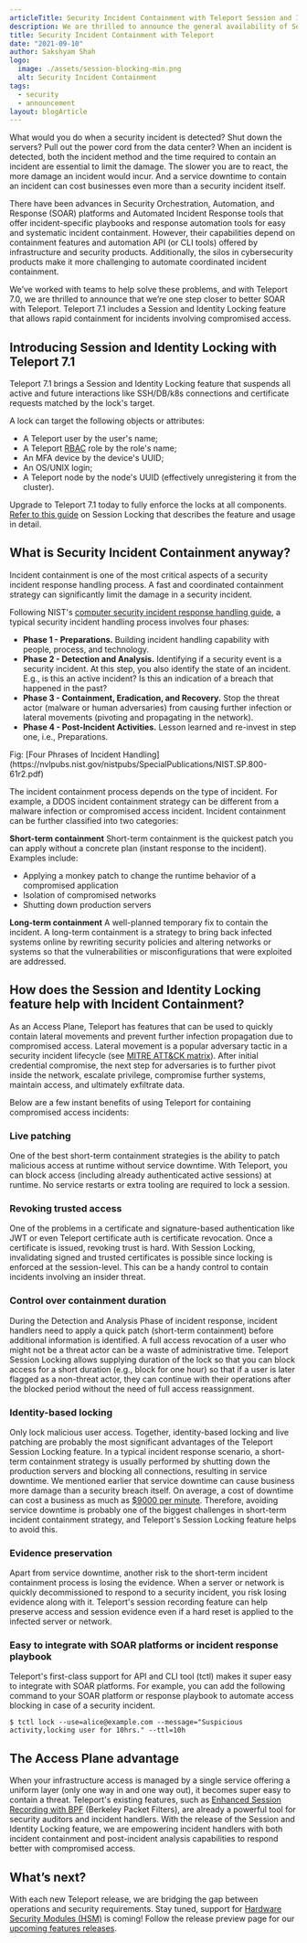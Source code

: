 ```yaml
---
articleTitle: Security Incident Containment with Teleport Session and Identity Locking
description: We are thrilled to announce the general availability of Session and Identity Locking feature that allows quick incident containment.
title: Security Incident Containment with Teleport
date: "2021-09-10"
author: Sakshyam Shah
logo:
  image: ./assets/session-blocking-min.png
  alt: Security Incident Containment
tags:
  - security
  - announcement
layout: blogArticle
---
```



What would you do when a security incident is detected? Shut down the servers? Pull out the power cord from the data center? When an
incident is detected, both the incident method and the time required to contain an incident are essential to limit the damage. The slower
you are to react, the more damage an incident would incur. And a service downtime to contain an incident can cost businesses even more than
a security incident itself.

There have been advances in Security Orchestration, Automation, and Response (SOAR) platforms and Automated Incident Response tools that
offer incident-specific playbooks and response automation tools for easy and systematic incident containment. However, their capabilities
depend on containment features and automation API (or CLI tools) offered by infrastructure and security products. Additionally, the silos in
cybersecurity products make it more challenging to automate coordinated incident containment.

We’ve worked with teams to help solve these problems, and with Teleport 7.0, we are thrilled to announce that we’re one step closer to
better SOAR with Teleport. Teleport 7.1 includes a Session and Identity Locking feature that allows rapid containment for incidents
involving compromised access.

## Introducing Session and Identity Locking with Teleport 7.1

Teleport 7.1 brings a Session and Identity Locking feature that suspends all active and future interactions like SSH/DB/k8s connections and
certificate requests matched by the lock's target.

A lock can target the following objects or attributes:

- A Teleport user by the user's name;
- A Teleport [RBAC](https://goteleport.com/docs/access-controls/reference/) role by the role's name;
- An MFA device by the device's UUID;
- An OS/UNIX login;
- A Teleport node by the node's UUID (effectively unregistering it from the cluster).

Upgrade to Teleport 7.1 today to fully enforce the locks at all components. [Refer to this
guide](https://goteleport.com/docs/access-controls/guides/locking/) on Session Locking that describes the feature and usage in detail.

## What is Security Incident Containment anyway?

Incident containment is one of the most critical aspects of a security incident response handling process. A fast and coordinated
containment strategy can significantly limit the damage in a security incident.

Following NIST's [computer security incident response handling
guide](https://nvlpubs.nist.gov/nistpubs/SpecialPublications/NIST.SP.800-61r2.pdf), a typical security incident handling process involves
four phases:

- **Phase 1 - Preparations.**
  Building incident handling capability with people, process, and technology.
- **Phase 2 - Detection and Analysis.**
  Identifying if a security event is a security incident. At this step, you also identify the state of an incident. E.g., is this
  an active incident? Is this an indication of a breach that happened in the past?
- **Phase 3 - Containment, Eradication, and Recovery.**
  Stop the threat actor (malware or human adversaries) from causing further infection or lateral movements (pivoting and propagating in the
  network).
- **Phase 4 - Post-Incident Activities.**
  Lesson learned and re-invest in step one, i.e., Preparations.

<BlogImage src="./assets/incident-handling.png" />

<figcaption>
  Fig: [Four Phrases of Incident
  Handling](https://nvlpubs.nist.gov/nistpubs/SpecialPublications/NIST.SP.800-61r2.pdf)
</figcaption>

The incident containment process depends on the type of incident. For example, a DDOS incident containment strategy can be different from a
malware infection or compromised access incident. Incident containment can be further classified into two categories:

**Short-term containment**
Short-term containment is the quickest patch you can apply without a concrete plan (instant response to the
incident). Examples include:

- Applying a monkey patch to change the runtime behavior of a compromised application
- Isolation of compromised networks
- Shutting down production servers

**Long-term containment**
A well-planned temporary fix to contain the incident. A long-term containment is a strategy to bring back
infected systems online by rewriting security policies and altering networks or systems so that the vulnerabilities or misconfigurations
that were exploited are addressed.

## How does the Session and Identity Locking feature help with Incident Containment?

As an Access Plane, Teleport has features that can be used to quickly contain lateral movements and prevent further infection propagation
due to compromised access. Lateral movement is a popular adversary tactic in a security incident lifecycle (see [MITRE ATT&CK
matrix](https://attack.mitre.org/)). After initial credential compromise, the next step for adversaries is to further pivot inside the
network, escalate privilege, compromise further systems, maintain access, and ultimately exfiltrate data.

Below are a few instant benefits of using Teleport for containing compromised access incidents:

### Live patching

One of the best short-term containment strategies is the ability to patch malicious access at runtime without service downtime. With
Teleport, you can block access (including already authenticated active sessions) at runtime. No service restarts or extra tooling are
required to lock a session.

### Revoking trusted access

One of the problems in a certificate and signature-based authentication like JWT or even Teleport certificate auth is certificate
revocation. Once a certificate is issued, revoking trust is hard. With Session Locking, invalidating signed and trusted certificates is
possible since locking is enforced at the session-level. This can be a handy control to contain incidents involving an insider threat.

### Control over containment duration

During the Detection and Analysis Phase of incident response, incident handlers need to apply a quick patch (short-term containment) before
additional information is identified. A full access revocation of a user who might not be a threat actor can be a waste of administrative
time. Teleport Session Locking allows supplying duration of the lock so that you can block access for a short duration (e.g., block for one
hour) so that if a user is later flagged as a non-threat actor, they can continue with their operations after the blocked period without the
need of full access reassignment.

### Identity-based locking

Only lock malicious user access. Together, identity-based locking and live patching are probably the most significant advantages of the
Teleport Session Locking feature. In a typical incident response scenario, a short-term containment strategy is usually performed by
shutting down the production servers and blocking all connections, resulting in service downtime. We mentioned earlier that service downtime
can cause business more damage than a security breach itself. On average, a cost of downtime can cost a business as much as [$9000 per
minute](https://www.atlassian.com/incident-management/kpis/cost-of-downtime). Therefore, avoiding service downtime is probably one of the
biggest challenges in short-term incident containment strategy, and Teleport's Session Locking feature helps to avoid this.

### Evidence preservation

Apart from service downtime, another risk to the short-term incident containment process is losing the evidence. When a server or network is
quickly decommissioned to respond to a security incident, you risk losing evidence along with it. Teleport's session recording feature can
help preserve access and session evidence even if a hard reset is applied to the infected server or network.

### Easy to integrate with SOAR platforms or incident response playbook

Teleport's first-class support for API and CLI tool (tctl) makes it super easy to integrate with SOAR platforms. For example, you can add
the following command to your SOAR platform or response playbook to automate access blocking in case of a security incident.

`$ tctl lock --use=alice@example.com --message="Suspicious activity,locking user for 10hrs." --ttl=10h`

<EmailSubscribeViolet />

## The Access Plane advantage

When your infrastructure access is managed by a single service offering a uniform layer (only one way in and one way out), it becomes super
easy to contain a threat. Teleport's existing features, such as [Enhanced Session Recording with
BPF](https://goteleport.com/docs/server-access/guides/bpf-session-recording/) (Berkeley Packet Filters), are already a powerful tool for
security auditors and incident handlers. With the release of the Session and Identity Locking feature, we are empowering incident handlers
with both incident containment and post-incident analysis capabilities to respond better with compromised access.

## What’s next?

With each new Teleport release, we are bridging the gap between operations and security requirements. Stay tuned, support for [Hardware
Security Modules (HSM)](/what-is-hsm/) is coming! Follow the release preview page for our [upcoming features
releases](https://goteleport.com/docs/preview/upcoming-releases/).
